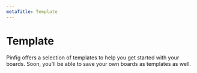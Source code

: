 ```yaml
---
metaTitle: Template
---
```


# Template

Pinfig offers a selection of templates to help you get started with your boards. Soon, you'll be able to save your own boards as templates as well.
